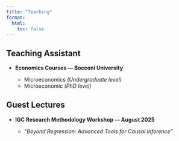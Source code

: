 ```yaml
---
title: "Teaching"
format:
  html:
    toc: false
---
```


## Teaching Assistant

- **Economics Courses — Bocconi University**

    - Microeconomics *(Undergraduate level)*
    - Microeconomic *(PhD level)*

## Guest Lectures

- **IGC Research Methodology Workshop — August 2025**

    - *“Beyond Regression: Advanced Tools for Causal Inference”*



